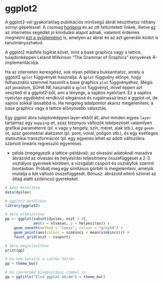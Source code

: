 # ggplot2 

A ggplot2-vel gyakorlatilag publikációs minőségű ábrát készíthetsz néhány 
sornyi gépeléssel. A csomag [honlapja](http://ggplot2.org/) és az ott 
feltüntetett linkek, illetve [ez](http://www.cookbook-r.com/Graphs/) az 
internetes segédlet jó kiindulási alapot adnak, valamint érdemes megnézni [ezt a gyűjteményt](http://shiny.stat.ubc.ca/r-graph-catalog/) is, amelyen az 
ábrát és az azt generáló kódot is tanulmányozhatod.

A ggplot2 másféle logikát követ, mint a base graphics vagy a lattice,
tulajdonképpen Leland Wilkinson "The Grammar of Graphics" könyvének 
R-implementációja. 

Ha az interneten keresgélsz, sok olyan példára bukkanhatsz, amely a ggplot2
`qplot` függvényét használja. A `qplot` függvény előnye, hogy felhasználói
szemmel hasonlít a base graphics `plot` függvényéhez. Mégis azt javaslom,
SOHA NE használd a `qplot` függvényt, mivel éppen azt veszíted el a ggplot2-ből,
ami a lényege, a sajátos nyelvtant. Ez a sajátos nyelvtan egyébként rendkívül
elegánssá és rugalmassá teszi a ggplot-ot, de sajnos sokkal lassabbá is. Ha
rengeteg adatpontot akarsz megjeleníteni, a base graphics vagy a lattice 
előnyösebb választás.

Egy ggplot ábra tulajdonképpen layer-ekből áll, ahol minden egyes `layer` 
tartalmaz egy `mapping`-et, azaz bizonyos változók leképezését valamilyen
grafikai paraméterré (pl. x vagy y tengely, szín, méret, alak stb.), egy 
`geom`-ot, azaz geometriai alakzatot (pl. pont, vonal, poligon stb.), és egy
esetleges statisztikai transzformációt (pl. egy egyenes lehet az adott 
változókra számolt lineáris regresszió egyenese).

- példa (megegyezik a lattice-példával): az olvasási adatoknál 
maradva ábrázold az olvasási és helyesírási teljesítmény összefüggését a 2-3. 
osztályos gyerekek körében, a vizsgálati csoport és osztályfok szerinti bontásban. Próbálj meg egy simításos görbét is megjeleníteni, amelyik mutatja a két változó összefüggését. Bónusz: ábrázold eltérő színnel az átlag alatti szókincsű gyerekeket.

```r
# adat betöltése
data(dyslex)

# ggplot2 betöltése
library(ggplot2)

# ábra elkészítése
pp <- ggplot(subset(dyslex, oszt < 4), 
             aes(x = olvasas, y = helyesiras)) +
    geom_smooth(method = "loess", colour = "grey50") +
    geom_point(aes(colour = szokincs < mean(szokincs))) + 
    facet_grid(oszt ~ csoport)

# ábra megjelenítése
print(pp)

# ha nem tetszik a szürke háttér
pp + theme_bw()

# ha szeretnéd kiegészíteni címmel is
pp + ggtitle("Első ggplot ábrám") + theme_bw()
```




